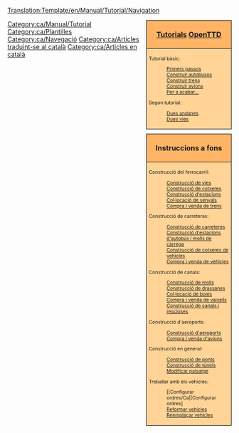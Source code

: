 <noinclude>[[Translation:Template/en/Manual/Tutorial/Navigation]]</noinclude><noinclude></noinclude>
<!--
NOTA:
Els aqüeductes han d’anar per davall dels 'ponts' (amb un enllaç des de les rescloses als canals), ja que els aqüeductes són de fet, ponts, però per als barcos.
Possibles futurs tutorials sense fer en llista:
-Multiestacions
--><div style="float:right; padding-left:12px; background:none;">
<div style="width:180px; border:1px solid #000000; background:#ffb466; padding:5px; -moz-border-radius-topleft:5px; -moz-border-radius-topright:5px; font-size: 12pt;">
<center><strong><font size="3">[[ca/Manual/Tutorial/Tutorial|Tutorials]] [[ca/Manual/Main Page|OpenTTD]]</font></strong></center>
</div>
<div style="width:180px;  border:1px solid black; border-top-width: 0px; background:#ffd496; padding:5px; font-size: 8pt;">
<span style="font-weight:bold;">

Tutorial bàsic:
:[[ca/Manual/Tutorial/Tutorial|Primers passos]]
:[[ca/Manual/Tutorial/Autobusos|<span style="font-weight:normal;">Construir autobusos</span>]]
:[[ca/Manual/Tutorial/Trens|<span style="font-weight:normal;">Construir trens</span>]]
:[[ca/Manual/Tutorial/Avions|<span style="font-weight:normal;">Construir avions</span>]]
:[[ca/Manual/Tutorial/Final|<span style="font-weight:normal;">Per a acabar...</span>]]
Segon tutorial:
:[[ca/Manual/Tutorial/Dues andanes|<span style="font-weight:normal;">Dues andanes</span>]]
:[[ca/Manual/Tutorial/Dues vies|<span style="font-weight:normal;">Dues vies</span>]]
</span>
</div>

<div style="width:180px; border:1px solid #000000; background:#ffb466; padding:5px; font-size: 12pt; margin-top: 10px;">
<center><strong><font size="3">Instruccions a fons</font></strong></center>
</div>
<div style="width:180px;  border:1px solid black; border-top-width: 0px; background:#ffd496; padding:5px; -moz-border-radius-bottomleft:5px; -moz-border-radius-bottomright:8px; font-size: 8pt;">
<span style="font-weight:bold;">

Construcció del ferrocarril:
:[[ca/Manual/Construir vies|Construcció de vies]]
:[[ca/Construcció de cotxeres|Construcció de cotxeres]]
:[[ca/Construcció d'estacions de tren|Construcció d'estacions]]
:[[ca/Col·locació de senyals|Col·locació de senyals]]
:[[ca/Manual/Compra de trens|Compra i venda de trens]]

Construcció de carreteras:
:[[ca/Manual/Construcció de carreteres|Construcció de carreteres]]
:[[ca/Construcció d'estacions d'autobús i molls de càrrega|Construcció d'estacions d'autobús i molls de càrrega]]
:[[ca/Construcció de cotxeres de vehicles|Construcció de cotxeres de vehicles]]
:[[ca/Manual/Compra de vehicles|Compra i venda de vehicles]]

Construcció de canals:
:[[ca/Construcció de molls|Construcció de molls]]
:[[ca/Construcció de drassanes|Construcció de drassanes]]
:[[ca/Col·locació de boies|Col·locació de boies]]
:[[ca/Manual/Compra de vaixells|Compra i venda de vaixells]]
:[[ca/Construcció de canals|Construcció de canals i rescloses]]

Construcció d'aeroports:
:[[ca/Manual/Construcció d'aeroports|Construcció d'aeroports]]
:[[ca/Manual/Compra d'avions|Compra i venda d'avions]]

Construcció en general:
:[[ca/Construcció de ponts|Construcció de ponts]]
:[[ca/Manual/Túnels|Construcció de túnels]]
:[[ca/Manual/Paisatge|Modificar paisatge]]

Treballar amb els vehicles:
:[[Configurar ordres/Ca|]Configurar ordres]
:[[ca/Reformar vehicles|Reformar vehicles]]
:[[ca/Reemplaçar vehicles|Reemplaçar vehicles]]

</span>
</div>
</div><includeonly>[[Category:ca/Manual/Tutorial]]</includeonly><noinclude>
[[Category:ca/Plantilles]][[Category:ca/Navegació]][[Category:ca/Articles traduint-se al català]][[Category:ca/Articles en català]]
</noinclude>